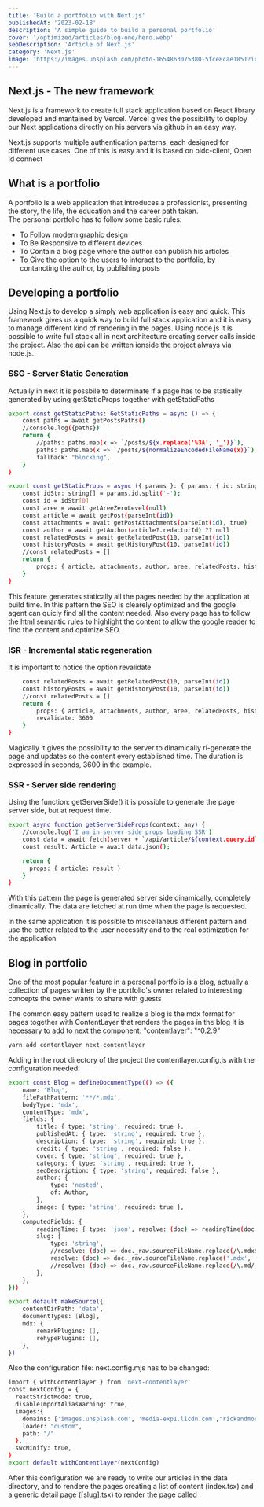 ```yaml
---
title: 'Build a portfolio with Next.js'
publishedAt: '2023-02-18'
description: 'A simple guide to build a personal portfolio'
cover: '/optimized/articles/blog-one/hero.webp'
seoDescription: 'Article of Next.js'
category: 'Next.js'
image: 'https://images.unsplash.com/photo-1654863075380-5fce8cae1851?ixlib=rb-1.2.1&ixid=MnwxMjA3fDB8MHx0b3BpYy1mZWVkfDMyfGJvOGpRS1RhRTBZfHxlbnwwfHx8fA%3D%3D&auto=format&fit=crop&w=500&q=60'
---
```


## Next.js - The new framework
Next.js is a framework to create full stack application based on React library developed and mantained by Vercel.
Vercel gives the possibility to deploy our Next applications directly on his servers via github in an easy way.

Next.js supports multiple authentication patterns, each designed for different use cases.
One of this is easy and it is based on oidc-client, Open Id connect

## What is a portfolio
A portfolio is a web application that introduces a professionist, presenting the story, the life, the education and the career path taken.<br/> 
The personal portfolio has to follow some basic rules:

* To Follow modern graphic design 
* To Be Responsive to different devices
* To Contain a blog page where the author can publish his articles 
* To Give the option to the users to interact to the portfolio, by contancting the author, by publishing posts 

## Developing a portfolio
Using Next.js to develop a simply web application is easy and quick.
This framework gives us a quick way to build full stack application and it is easy to manage different kind of rendering in the pages.
Using node.js it is possible to write full stack all in next architecture creating server calls inside the project. 
Also the api can be written ionside the project always via node.js.

### SSG - Server Static Generation
Actually in next it is possbile to determinate if a page has to be statically generated by using getStaticProps together with getStaticPaths

```bash
export const getStaticPaths: GetStaticPaths = async () => {
    const paths = await getPostsPaths()
    //console.log({paths})
    return {
        //paths: paths.map(x => `/posts/${x.replace('%3A', '_')}`),
        paths: paths.map(x => `/posts/${normalizeEncodedFileName(x)}`),
        fallback: "blocking",
    }    
}

export const getStaticProps = async ({ params }: { params: { id: string } }) => {
    const idStr: string[] = params.id.split('-');
    const id = idStr[0]
    const aree = await getAreeZeroLevel(null)
    const article = await getPost(parseInt(id))
    const attachments = await getPostAttachments(parseInt(id), true)
    const author = await getAuthor(article?.redactorId) ?? null
    const relatedPosts = await getRelatedPost(10, parseInt(id))
    const historyPosts = await getHistoryPost(10, parseInt(id))
    //const relatedPosts = []
    return {
        props: { article, attachments, author, aree, relatedPosts, historyPosts },
    }
}
```

This feature generates statically all the pages needed by the application at build time.
In this pattern the SEO is clearely optimized and the google agent can quicly find all the content needed. Also every page has to follow the html semantic rules 
to highlight the content to allow the google reader to find the content and optimize SEO. 

### ISR - Incremental static regeneration 
It is important to notice the option revalidate

```bash
    const relatedPosts = await getRelatedPost(10, parseInt(id))
    const historyPosts = await getHistoryPost(10, parseInt(id))
    //const relatedPosts = []
    return {
        props: { article, attachments, author, aree, relatedPosts, historyPosts },
        revalidate: 3600
    }
}
```
Magically it gives the possibility to the server to dinamically ri-generate the page and updates so the content every established time.
The duration is expressed in seconds, 3600 in the example.

### SSR - Server side rendering
Using the function: getServerSide() it is possible to generate the page server side, but at request time.

```bash
export async function getServerSideProps(context: any) {
    //console.log('I am in server side props loading SSR')
    const data = await fetch(server + `/api/article/${context.query.id}`)
    const result: Article = await data.json();

    return {
      props: { article: result }
    }
}
```

With this pattern the page is generated server side dinamically, completely dinamically.
The data are fetched at run time when the page is requested.

In the same application it is possible to miscellaneus different pattern and use the better related to the user necessity and to the real optimization for the application

## Blog in portfolio
One of the most popular feature in a personal portfolio is a blog, actually a collection of pages written by the portfolio's owner related to interesting concepts 
the owner wants to share with guests

The common easy pattern used to realize a blog is the mdx format for pages together with ContentLayer that renders the pages in the blog
It is necessary to add to next the component: "contentlayer": "^0.2.9"

```bash
yarn add contentlayer next-contentlayer

```
Adding in the root directory of the project the contentlayer.config.js with the configuration needed:

```bash
export const Blog = defineDocumentType(() => ({
    name: 'Blog',
    filePathPattern: '**/*.mdx',
    bodyType: 'mdx',
    contentType: 'mdx',
    fields: {
        title: { type: 'string', required: true },
        publishedAt: { type: 'string', required: true },
        description: { type: 'string', required: true },
        credit: { type: 'string', required: false },
        cover: { type: 'string', required: true },
        category: { type: 'string', required: true },
        seoDescription: { type: 'string', required: false },
        author: {
            type: 'nested',
            of: Author,
        },
        image: { type: 'string', required: true },  
    },
    computedFields: {
        readingTime: { type: 'json', resolve: (doc) => readingTime(doc.body.raw) },
        slug: {
            type: 'string',
            //resolve: (doc) => doc._raw.sourceFileName.replace(/\.mdx$/, ''),
            resolve: (doc) => doc._raw.sourceFileName.replace('.mdx', ''),
            //resolve: (doc) => doc._raw.sourceFileName.replace(/\.md/, ""),        
        },
    },
}))

export default makeSource({
    contentDirPath: 'data',
    documentTypes: [Blog],
    mdx: {
        remarkPlugins: [],
        rehypePlugins: [],
    },
})
```

Also the configuration file: next.config.mjs has to be changed:

```bash
import { withContentlayer } from 'next-contentlayer'
const nextConfig = {
  reactStrictMode: true,
  disableImportAliasWarning: true,
  images:{
    domains: ['images.unsplash.com', 'media-exp1.licdn.com',"rickandmortyapi.com"],    
    loader: "custom",
    path: "/"
  },
  swcMinify: true,
}
export default withContentlayer(nextConfig)
```

After this configuration we are ready to write our articles in the data directory, 
and to rendere the pages creating a list of content (index.tsx) and a generic detail page ([slug].tsx) to render the page called


